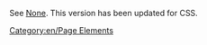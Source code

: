 <div style="clear:both"></div>
<noinclude>
See [https://www.wikipedia.org/wiki/template:- None].  This version has been updated for CSS.
[[Category:en/Page Elements]]</noinclude>